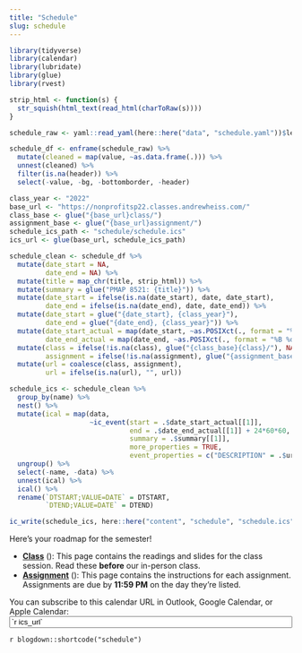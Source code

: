 ```yaml
---
title: "Schedule"
slug: schedule
---
```


```r
library(tidyverse)
library(calendar)
library(lubridate)
library(glue)
library(rvest)

strip_html <- function(s) {
  str_squish(html_text(read_html(charToRaw(s))))
}

schedule_raw <- yaml::read_yaml(here::here("data", "schedule.yaml"))$lessons

schedule_df <- enframe(schedule_raw) %>% 
  mutate(cleaned = map(value, ~as.data.frame(.))) %>% 
  unnest(cleaned) %>% 
  filter(is.na(header)) %>% 
  select(-value, -bg, -bottomborder, -header)

class_year <- "2022"
base_url <- "https://nonprofitsp22.classes.andrewheiss.com/"
class_base <- glue("{base_url}class/")
assignment_base <- glue("{base_url}assignment/")
schedule_ics_path <- "schedule/schedule.ics"
ics_url <- glue(base_url, schedule_ics_path)

schedule_clean <- schedule_df %>%
  mutate(date_start = NA,
         date_end = NA) %>% 
  mutate(title = map_chr(title, strip_html)) %>%
  mutate(summary = glue("PMAP 8521: {title}")) %>% 
  mutate(date_start = ifelse(is.na(date_start), date, date_start),
         date_end = ifelse(is.na(date_end), date, date_end)) %>% 
  mutate(date_start = glue("{date_start}, {class_year}"),
         date_end = glue("{date_end}, {class_year}")) %>% 
  mutate(date_start_actual = map(date_start, ~as.POSIXct(., format = "%B %d, %Y")),
         date_end_actual = map(date_end, ~as.POSIXct(., format = "%B %d, %Y"))) %>% 
  mutate(class = ifelse(!is.na(class), glue("{class_base}{class}/"), NA),
         assignment = ifelse(!is.na(assignment), glue("{assignment_base}{assignment}/"), NA)) %>% 
  mutate(url = coalesce(class, assignment),
         url = ifelse(is.na(url), "", url))

schedule_ics <- schedule_clean %>% 
  group_by(name) %>% 
  nest() %>% 
  mutate(ical = map(data,
                    ~ic_event(start = .$date_start_actual[[1]],
                              end = .$date_end_actual[[1]] + 24*60*60,
                              summary = .$summary[[1]],
                              more_properties = TRUE,
                              event_properties = c("DESCRIPTION" = .$url[[1]])))) %>% 
  ungroup() %>% 
  select(-name, -data) %>% 
  unnest(ical) %>% 
  ical() %>% 
  rename(`DTSTART;VALUE=DATE` = DTSTART,
         `DTEND;VALUE=DATE` = DTEND)

ic_write(schedule_ics, here::here("content", "schedule", "schedule.ics"))
```

Here's your roadmap for the semester!

- [**Class**](/class/) (<i class="fas fa-chalkboard-teacher"></i>): This page contains the readings and slides for the class session. Read these **before** our in-person class.
- [**Assignment**](/assignment/) (<i class="far fa-file-alt"></i>): This page contains the instructions for each assignment. Assignments are due by **11:59 PM** on the day they're listed.

<div class="ical">
You can subscribe to this calendar URL in Outlook, Google Calendar, or Apple Calendar:<br><a class="btn btn-primary" href="/`r schedule_ics_path`" role="button"><i class="far fa-calendar-alt"></i></a> <input id="ics_url" type="text" value="`r ics_url`" onclick="this.select()" readonly="readonly" size="60" />
</div>

`r blogdown::shortcode("schedule")`
